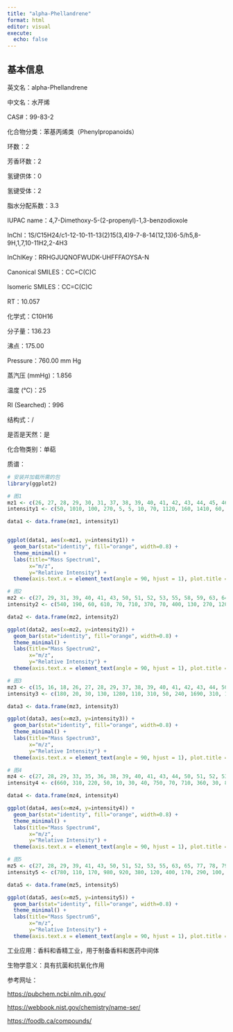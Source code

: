 ```yaml
---
title: "alpha-Phellandrene"
format: html
editor: visual
execute: 
  echo: false
---
```


## 基本信息

英文名：alpha-Phellandrene

中文名：水芹烯

CAS#：99-83-2

化合物分类：苯基丙烯类（Phenylpropanoids）

环数：2

芳香环数：2

氢键供体：0

氢键受体：2

脂水分配系数：3.3

IUPAC name：4,7-Dimethoxy-5-(2-propenyl)-1,3-benzodioxole

InChl：1S/C15H24/c1-12-10-11-13(2)15(3,4)9-7-8-14(12,13)6-5/h5,8-9H,1,7,10-11H2,2-4H3

InChlKey：RRHGJUQNOFWUDK-UHFFFAOYSA-N

Canonical SMILES：CC=C(C)C

Isomeric SMILES：CC=C(C)C

RT：10.057

化学式：C10H16

分子量：136.23

沸点：175.00

Pressure：760.00 mm Hg

蒸汽压 (mmHg)：1.856

温度 (℃)：25

RI (Searched)：996

结构式：/

是否是天然：是

化合物类别：单萜

质谱：

```r
# 安装并加载所需的包
library(ggplot2)

# 图1
mz1 <- c(26, 27, 28, 29, 30, 31, 37, 38, 39, 40, 41, 42, 43, 44, 45, 46, 47, 49, 50, 51, 52, 53, 54, 55, 56, 57, 58, 59, 60, 61, 62, 63, 64, 65, 66, 67, 68, 69, 70, 71, 74, 75, 76, 77, 78, 79, 80, 81, 82, 83, 84, 85, 86, 87, 88, 89, 90, 91, 92, 93, 94, 95, 96, 97, 101, 102, 103, 104, 105, 106, 107, 108, 109, 110, 111, 115, 116, 117, 118, 119, 120, 121, 122, 123, 134, 135, 136, 137, 138, 139)
intensity1 <- c(50, 1010, 100, 270, 5, 5, 10, 70, 1120, 160, 1410, 60, 480, 10, 5, 5, 5, 5, 130, 500, 180, 380, 30, 170, 10, 30, 40, 20, 5, 10, 50, 190, 60, 580, 80, 140, 60, 390, 20, 10, 20, 30, 30, 3060, 480, 640, 220, 100, 20, 10, 5, 5, 5, 10, 5, 130, 70, 3320, 2530, 9999, 850, 100, 10, 10, 5, 20, 70, 30, 220, 50, 70, 10, 5, 10, 10, 60, 10, 50, 10, 330, 40, 200, 20, 5, 70, 10, 1560, 170, 20, 5)

data1 <- data.frame(mz1, intensity1)


ggplot(data1, aes(x=mz1, y=intensity1)) +
  geom_bar(stat="identity", fill="orange", width=0.8) + 
  theme_minimal() + 
  labs(title="Mass Spectrum1",
       x="m/z",
       y="Relative Intensity") + 
  theme(axis.text.x = element_text(angle = 90, hjust = 1), plot.title = element_text(hjust = 0.5))  

# 图2
mz2 <- c(27, 29, 31, 39, 40, 41, 43, 50, 51, 52, 53, 55, 58, 59, 63, 64, 65, 66, 67, 77, 78, 79, 80, 81, 89, 90, 91, 92, 93, 94, 103, 105, 106, 107, 115, 117, 119, 121, 134, 136, 137)
intensity2 <- c(540, 190, 60, 610, 70, 710, 370, 70, 400, 130, 270, 120, 50, 50, 130, 50, 450, 70, 70, 3070, 450, 480, 190, 50, 200, 90, 3190, 2520, 9999, 850, 70, 210, 50, 60, 60, 60, 360, 270, 80, 1730, 200)

data2 <- data.frame(mz2, intensity2)

ggplot(data2, aes(x=mz2, y=intensity2)) +
  geom_bar(stat="identity", fill="orange", width=0.8) + 
  theme_minimal() + 
  labs(title="Mass Spectrum2",
       x="m/z",
       y="Relative Intensity") + 
  theme(axis.text.x = element_text(angle = 90, hjust = 1), plot.title = element_text(hjust = 0.5))  

# 图3
mz3 <- c(15, 16, 18, 26, 27, 28, 29, 37, 38, 39, 40, 41, 42, 43, 44, 50, 51, 52, 53, 54, 55, 58, 59, 61, 62, 63, 64, 65, 66, 67, 68, 74, 75, 77, 78, 79, 80, 81, 87, 89, 91, 92, 93, 94, 95, 102, 103, 104, 105, 106, 107, 115, 116, 117, 118, 119, 120, 121, 122, 134, 136, 137)
intensity3 <- c(180, 20, 30, 130, 1280, 110, 310, 50, 240, 1690, 310, 1330, 110, 560, 20, 270, 920, 290, 540, 50, 160, 70, 20, 30, 130, 400, 130, 1030, 120, 110, 30, 40, 60, 4440, 780, 830, 220, 70, 30, 130, 5990, 3490, 9999, 760, 40, 40, 180, 80, 300, 60, 70, 120, 30, 120, 30, 550, 70, 190, 30, 100, 1600, 170)

data3 <- data.frame(mz3, intensity3)

ggplot(data3, aes(x=mz3, y=intensity3)) +
  geom_bar(stat="identity", fill="orange", width=0.8) + 
  theme_minimal() + 
  labs(title="Mass Spectrum3",
       x="m/z",
       y="Relative Intensity") + 
  theme(axis.text.x = element_text(angle = 90, hjust = 1), plot.title = element_text(hjust = 0.5)) 

# 图4
mz4 <- c(27, 28, 29, 33, 35, 36, 38, 39, 40, 41, 43, 44, 50, 51, 52, 53, 55, 63, 64, 65, 67, 72, 73, 77, 78, 79, 80, 89, 90, 91, 92, 93, 94, 103, 105, 106, 107, 119, 121, 136, 137)
intensity4 <- c(660, 310, 220, 50, 10, 30, 40, 750, 70, 710, 360, 30, 80, 400, 100, 260, 120, 130, 60, 430, 30, 40, 10, 2590, 370, 450, 120, 160, 50, 2760, 2130, 9999, 680, 30, 180, 30, 30, 190, 170, 1240, 100)

data4 <- data.frame(mz4, intensity4)

ggplot(data4, aes(x=mz4, y=intensity4)) +
  geom_bar(stat="identity", fill="orange", width=0.8) + 
  theme_minimal() + 
  labs(title="Mass Spectrum4",
       x="m/z",
       y="Relative Intensity") + 
  theme(axis.text.x = element_text(angle = 90, hjust = 1), plot.title = element_text(hjust = 0.5))  

# 图5
mz5 <- c(27, 28, 29, 39, 41, 43, 50, 51, 52, 53, 55, 63, 65, 77, 78, 79, 80, 91, 92, 93, 94, 105, 121, 136, 137)
intensity5 <- c(780, 110, 170, 980, 920, 380, 120, 400, 170, 290, 100, 200, 620, 3310, 540, 430, 150, 3780, 2810, 9999, 860, 190, 140, 1780, 160)

data5 <- data.frame(mz5, intensity5)

ggplot(data5, aes(x=mz5, y=intensity5)) +
  geom_bar(stat="identity", fill="orange", width=0.8) + 
  theme_minimal() + 
  labs(title="Mass Spectrum5",
       x="m/z",
       y="Relative Intensity") + 
  theme(axis.text.x = element_text(angle = 90, hjust = 1), plot.title = element_text(hjust = 0.5))  
```

工业应用：香料和香精工业，用于制备香料和医药中间体

生物学意义：具有抗菌和抗氧化作用

参考网址：

<https://pubchem.ncbi.nlm.nih.gov/>

<https://webbook.nist.gov/chemistry/name-ser/>

<https://foodb.ca/compounds/>
